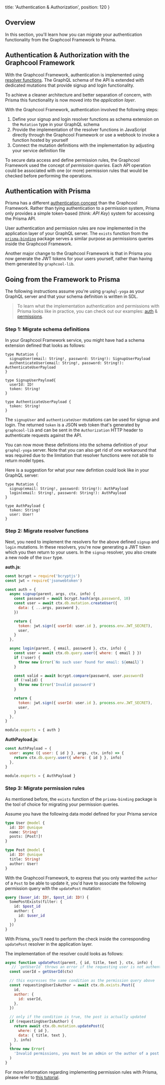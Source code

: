   title: 'Authentication & Authorization',
  position: 120
}

## Overview


In this section, you'll learn how you can migrate your authentication functionality from the Graphcool Framework to Prisma.

## Authentication & Authorization with the Graphcool Framework

With the Graphcool Framework, authentication is implemented using [resolver functions](https://www.graph.cool/docs/reference/functions/resolvers-su6wu3yoo2). The GraphQL schema of the API is extended with dedicated mutations that provide signup and login functionality.

To achieve a cleaner architecture and better separation of concern, with Prisma this functionality is now moved into the _application layer_.

With the Graphcool Framework, authentication involved the following steps:

1. Define your signup and login resolver functions as schema extension on the `Mutation` type in your GraphQL schema
1. Provide the implementation of the resolver functions in JavaScript directly through the Graphcool Framework or use a webhook to invoke a function hosted by yourself
1. Connect the mutation definitions with the implementation by adjusting your service definition file

To secure data access and define permission rules, the Graphcool Framework used the concept of _permission queries_. Each API operation could be associated with one (or more) permission rules that would be checked before performing the operations.

## Authentication with Prisma

Prisma has a different [authentication concept]() than the Graphcool Framework. Rather than tying authentication to a permission system, Prisma only provides a simple token-based (think: _API Key_) system for accessing the Prisma API.

User authentication and permission rules are now implemented in the application layer of your GraphQL server. The `exists` function from the [`prisma-binding`]() package serves a similar purpose as permissions queries inside the Graphcool Framework.

Another major change to the Graphcool Framework is that in Prisma you now generate the JWT tokens for your users yourself, rather than having them generated by `graphcool-lib`.

## Going from the Framework to Prisma

The following instructions assume you're using `graphql-yoga` as your GraphQL server and that your schema definition is written in SDL.

> To learn what the implementation authentication and permissions with Prisma looks like in practice, you can check out our examples: [auth](https://github.com/graphcool/prisma/tree/master/examples/auth) & [permissions](https://github.com/graphcool/prisma/tree/master/examples/permissions).

### Step 1: Migrate schema definitions

In your Graphcool Framework service, you might have had a schema extension defined that looks as follows:

```grapqhl
type Mutation {
  signupUser(email: String!, password: String!): SignupUserPayload
  authenticateUser(email: String!, password: String!): AuthenticateUserPayload
}

type SignupUserPayload{
  userId: ID!
  token: String!
}

type AuthenticateUserPayload {
  token: String!
}
```

The `signupUser` and `authenticateUser` mutations can be used for signup and login. The returned `token` is a JSON web token that's generated by `graphcool-lib` and can be sent in the `Authorization` HTTP header to authenticate requests against the API.

You can now move these definitions into the schema definition of your `graphql-yoga` server. Note that you can also get rid of one workaround that was required due to the limitation that resolver functions were not able to return model types.

Here is a suggestion for what your new defintion could look like in your GraphQL server:

```grapqhl
type Mutation {
  signup(email: String!, password: String!): AuthPayload
  login(email: String!, password: String!): AuthPayload
}

type AuthPayload {
  token: String!
  user: User!
}
```

### Step 2: Migrate resolver functions

Next, you need to implement the resolvers for the above defined `signup` and `login` mutations. In these resolvers, you're now generating a JWT token which you then return to your users. In the `signup` resolver, you also create a new node of the `User` type.

**auth.js**:

```js
const bcrypt = require('bcryptjs')
const jwt = require('jsonwebtoken')

const auth = {
  async signup(parent, args, ctx, info) {
    const password = await bcrypt.hash(args.password, 10)
    const user = await ctx.db.mutation.createUser({
      data: { ...args, password },
    })

    return {
      token: jwt.sign({ userId: user.id }, process.env.JWT_SECRET),
      user,
    }
  },

  async login(parent, { email, password }, ctx, info) {
    const user = await ctx.db.query.user({ where: { email } })
    if (!user) {
      throw new Error(`No such user found for email: ${email}`)
    }

    const valid = await bcrypt.compare(password, user.password)
    if (!valid) {
      throw new Error('Invalid password')
    }

    return {
      token: jwt.sign({ userId: user.id }, process.env.JWT_SECRET),
      user,
    }
  },
}

module.exports = { auth }
```

**AuthPayload.js**:

```js
const AuthPayload = {
  user: async ({ user: { id } }, args, ctx, info) => {
    return ctx.db.query.user({ where: { id } }, info)
  },
}

module.exports = { AuthPayload }
```

### Step 3: Migrate permission rules

As mentioned before, the `exists` function of the `prisma-binding` package is the tool of choice for migrating your permission queries.

Assume you have the following data model defined for your Prisma service

```graphql
type User @model {
  id: ID! @unique
  name: String!
  posts: [Post!]!
}

type Post @model {
  id: ID! @unique
  title: String!
  author: User!
}
```

With the Graphcool Framework, to express that you only wanted the `author` of a `Post` to be able to update it, you'd have to associate the following permission query with the `updatePost` mutation:

```graphql
query ($user_id: ID!, $post_id: ID!) {
  SomePostExists(filter: {
    id: $post_id
    author: {
      id: $user_id
    }
  })
}
```

With Prisma, you'll need to perform the check inside the corresponding `updatePost` resolver in the application layer.

The implementation of the resolver could looks as follows:

```js
async function updatePost(parent, { id, title, text }, ctx, info) {
   // `getUserId` throws an error if the requesting user is not authenticated
  const userId = getUserId(ctx)

  // this expresses the same condition as the permission query above
  const requestingUserIsAuthor = await ctx.db.exists.Post({
    id,
    author: {
      id: userId,
    },
  })

  // only if the condition is true, the post is actually updated
  if (requestingUserIsAuthor) {
    return await ctx.db.mutation.updatePost({
      where: { id },
      data: { title, text },
    }, info)
  }
  throw new Error(
    'Invalid permissions, you must be an admin or the author of a post to update it',
  )
}
```

For more information regarding implementing permission rules with Prisma, please refer to [this tutorial]().

